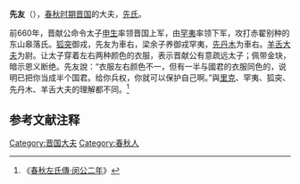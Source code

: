 {{模板:Infobox 先秦人物
|名称=先友
|姓=
|氏=先
|名=友
|字=
|别名=
|别字=
|谥号=
|时代=春秋
|国家=[[晋国|晋]] 
|身份=
|出生=
|逝世=
}}
'''先友'''（{{bd|？||？||catIdx=X先}}），[[春秋时期|春秋时期]][[晋国|晋国]]的大夫，[[先氏|先氏]]。

前660年，晋献公命令太子[[申生|申生]]率领晋国上军，由[[罕夷|罕夷]]率领下军，攻打赤翟别种的东山皋落氏。[[狐突|狐突]]御戎，先友为車右，梁余子养御戎罕夷，[[先丹木|先丹木]]为車右。[[羊舌大夫|羊舌大夫]]为尉。让太子穿着左右两种颜色的衣服，表示晋献公有意疏远太子；佩带金玦，暗示恩义断绝。先友說：“衣服左右颜色不一，但有一半与國君的衣服同色的，说明已把你当成半个国君。给你兵权，你就可以保护自己啊。”與[[里克|里克]]、罕夷、狐突、先丹木、羊舌大夫的理解都不同。<ref>《[[s:春秋左氏傳/閔公|春秋左氏傳·闵公二年]]》</ref>

==参考文献注释==
{{Reflist}}
[[Category:晋国大夫|Category:晋国大夫]]
[[Category:春秋人|Category:春秋人]]